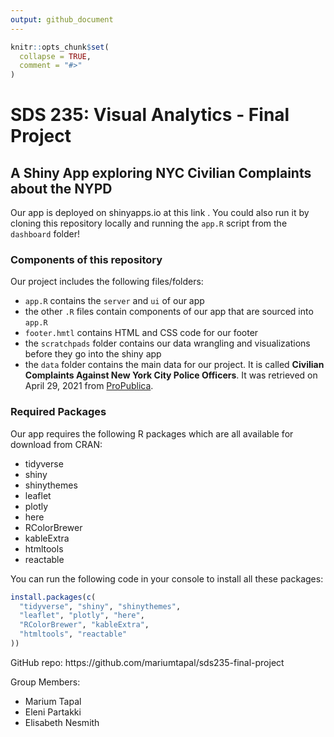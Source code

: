 ```yaml
---
output: github_document
---
```


<!-- README.md is generated from README.Rmd. Please edit that file -->

```r
knitr::opts_chunk$set(
  collapse = TRUE,
  comment = "#>"
)
```

# SDS 235: Visual Analytics - Final Project

## A Shiny App exploring NYC Civilian Complaints about the NYPD

Our app is deployed on shinyapps.io at this link <add link after deploying>. You could also run it by cloning this repository locally and running the `app.R` script from the `dashboard` folder!

### Components of this repository

Our project includes the following files/folders:

- `app.R` contains the `server` and `ui` of our app
- the other `.R` files contain components of our app that are sourced into `app.R`
- `footer.hmtl` contains HTML and CSS code for our footer
- the `scratchpads` folder contains our data wrangling and visualizations before they go into the shiny app
- the `data` folder contains the main data for our project. It is called **Civilian Complaints Against New York City Police Officers**. It was retrieved on April 29, 2021 from [ProPublica](www.propublica.org/datastore/dataset/civilian-complaints-against-new-york-city-police-officers).

### Required Packages 

Our app requires the following R packages which are all available for download from CRAN: 

- tidyverse
- shiny
- shinythemes
- leaflet
- plotly
- here
- RColorBrewer
- kableExtra
- htmltools
- reactable

You can run the following code in your console to install all these packages:

```r
install.packages(c(
  "tidyverse", "shiny", "shinythemes",
  "leaflet", "plotly", "here",
  "RColorBrewer", "kableExtra",
  "htmltools", "reactable"
))
```

GitHub repo: https://github.com/mariumtapal/sds235-final-project

Group Members:

- Marium Tapal
- Eleni Partakki
- Elisabeth Nesmith
